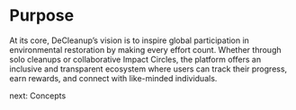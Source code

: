 # Purpose

At its core, DeCleanup’s vision is to inspire global participation in environmental restoration by making every effort count. Whether through solo cleanups or collaborative Impact Circles, the platform offers an inclusive and transparent ecosystem where users can track their progress, earn rewards, and connect with like-minded individuals.

<nav className='flex items-center justify-end space-x-2'>
  <ArrowRight />
  <Link href='/introduction/concepts'>next: Concepts</Link>
</nav>
